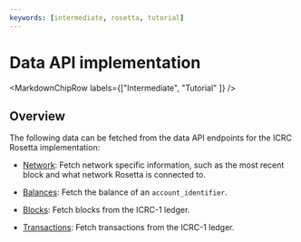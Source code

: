 ```yaml
---
keywords: [intermediate, rosetta, tutorial]
---
```



# Data API implementation

<MarkdownChipRow labels={["Intermediate", "Tutorial" ]} />

## Overview
The following data can be fetched from the data API endpoints for the ICRC Rosetta implementation:

- [Network](/docs/developer-docs/defi/rosetta/icrc_rosetta/data_api/network.mdx): Fetch network specific information, such as the most recent block and what network Rosetta is connected to. 

- [Balances](/docs/developer-docs/defi/rosetta/icrc_rosetta/data_api/balances.mdx): Fetch the balance of an `account_identifier`.

- [Blocks](/docs/developer-docs/defi/rosetta/icrc_rosetta/data_api/blocks.mdx): Fetch blocks from the ICRC-1 ledger. 

- [Transactions](/docs/developer-docs/defi/rosetta/icrc_rosetta/data_api/transactions.mdx): Fetch transactions from the ICRC-1 ledger.
